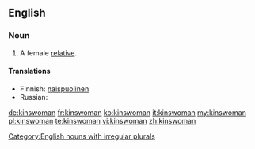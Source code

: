 ==English==
===Noun===
{{en-noun|kinswomen}}

# A female [[relative]].

====Translations====
{{trans-top|a female relative}}
* Finnish: [[naispuolinen#Finnish|naispuolinen]] {{t+|fi|sukulainen}}
* Russian: {{t+|ru|родственница|f|sc=Cyrl}}
{{trans-mid}}
{{trans-bottom}}

[[Category:English nouns with irregular plurals]]

[[de:kinswoman]]
[[fr:kinswoman]]
[[ko:kinswoman]]
[[it:kinswoman]]
[[my:kinswoman]]
[[pl:kinswoman]]
[[te:kinswoman]]
[[vi:kinswoman]]
[[zh:kinswoman]]